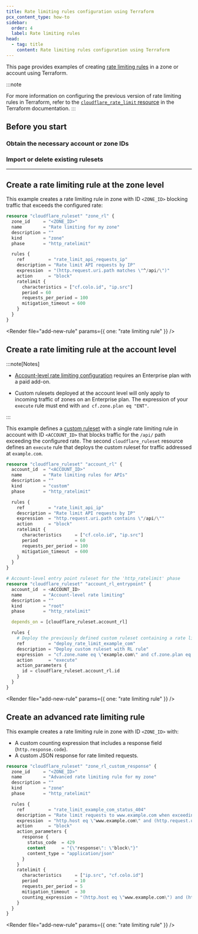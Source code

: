 ```yaml
---
title: Rate limiting rules configuration using Terraform
pcx_content_type: how-to
sidebar:
  order: 4
  label: Rate limiting rules
head:
  - tag: title
    content: Rate limiting rules configuration using Terraform
---
```



This page provides examples of creating [rate limiting rules](/waf/rate-limiting-rules/) in a zone or account using Terraform.

:::note

For more information on configuring the previous version of rate limiting rules in Terraform, refer to the [`cloudflare_rate_limit` resource](https://registry.terraform.io/providers/cloudflare/cloudflare/latest/docs/resources/rate_limit) in the Terraform documentation.
:::

## Before you start

### Obtain the necessary account or zone IDs

<Render file="find-ids" />

### Import or delete existing rulesets

<Render file="import-delete-existing-rulesets" />

---

## Create a rate limiting rule at the zone level

This example creates a rate limiting rule in zone with ID `<ZONE_ID>` blocking traffic that exceeds the configured rate:

<Render file="v4-code-snippets" />

```tf
resource "cloudflare_ruleset" "zone_rl" {
  zone_id     = "<ZONE_ID>"
  name        = "Rate limiting for my zone"
  description = ""
  kind        = "zone"
  phase       = "http_ratelimit"

  rules {
    ref         = "rate_limit_api_requests_ip"
    description = "Rate limit API requests by IP"
    expression  = "(http.request.uri.path matches \"^/api/\")"
    action      = "block"
    ratelimit {
      characteristics = ["cf.colo.id", "ip.src"]
      period = 60
      requests_per_period = 100
      mitigation_timeout = 600
    }
  }
}
```

<Render file="add-new-rule" params={{ one: "rate limiting rule" }} /> <br />

## Create a rate limiting rule at the account level

:::note[Notes]

- [Account-level rate limiting configuration](/waf/account/) requires an Enterprise plan with a paid add-on.

- Custom rulesets deployed at the account level will only apply to incoming traffic of zones on an Enterprise plan. The expression of your `execute` rule must end with `and cf.zone.plan eq "ENT"`.

:::

This example defines a [custom ruleset](/ruleset-engine/custom-rulesets/) with a single rate limiting rule in account with ID `<ACCOUNT_ID>` that blocks traffic for the `/api/` path exceeding the configured rate. The second `cloudflare_ruleset` resource defines an `execute` rule that deploys the custom ruleset for traffic addressed at `example.com`.

<Render file="v4-code-snippets" />

```tf
resource "cloudflare_ruleset" "account_rl" {
  account_id  = "<ACCOUNT_ID>"
  name        = "Rate limiting rules for APIs"
  description = ""
  kind        = "custom"
  phase       = "http_ratelimit"

  rules {
    ref         = "rate_limit_api_ip"
    description = "Rate limit API requests by IP"
    expression  = "http.request.uri.path contains \"/api/\""
    action      = "block"
    ratelimit {
      characteristics     = ["cf.colo.id", "ip.src"]
      period              = 60
      requests_per_period = 100
      mitigation_timeout  = 600
    }
  }
}

# Account-level entry point ruleset for the 'http_ratelimit' phase
resource "cloudflare_ruleset" "account_rl_entrypoint" {
  account_id  = <ACCOUNT_ID>
  name        = "Account-level rate limiting"
  description = ""
  kind        = "root"
  phase       = "http_ratelimit"

  depends_on = [cloudflare_ruleset.account_rl]

  rules {
    # Deploy the previously defined custom ruleset containing a rate limiting rule
    ref         = "deploy_rate_limit_example_com"
    description = "Deploy custom ruleset with RL rule"
    expression  = "cf.zone.name eq \"example.com\" and cf.zone.plan eq \"ENT\""
    action      = "execute"
    action_parameters {
      id = cloudflare_ruleset.account_rl.id
    }
  }
}
```

<Render file="add-new-rule" params={{ one: "rate limiting rule" }} /> <br />

## Create an advanced rate limiting rule

This example creates a rate limiting rule in zone with ID `<ZONE_ID>` with:

- A custom counting expression that includes a response field (`http.response.code`).
- A custom JSON response for rate limited requests.

<Render file="v4-code-snippets" />

```tf
resource "cloudflare_ruleset" "zone_rl_custom_response" {
  zone_id     = "<ZONE_ID>"
  name        = "Advanced rate limiting rule for my zone"
  description = ""
  kind        = "zone"
  phase       = "http_ratelimit"

  rules {
    ref         = "rate_limit_example_com_status_404"
    description = "Rate limit requests to www.example.com when exceeding the threshold of 404 responses on /status/"
    expression  = "http.host eq \"www.example.com\" and (http.request.uri.path matches \"^/status/\")"
    action      = "block"
    action_parameters {
      response {
        status_code  = 429
        content      = "{\"response\": \"block\"}"
        content_type = "application/json"
      }
    }
    ratelimit {
      characteristics     = ["ip.src", "cf.colo.id"]
      period              = 10
      requests_per_period = 5
      mitigation_timeout  = 30
      counting_expression = "(http.host eq \"www.example.com\") and (http.request.uri.path matches \"^/status/\") and (http.response.code eq 404)"
    }
  }
}
```

<Render file="add-new-rule" params={{ one: "rate limiting rule" }} /> <br />
